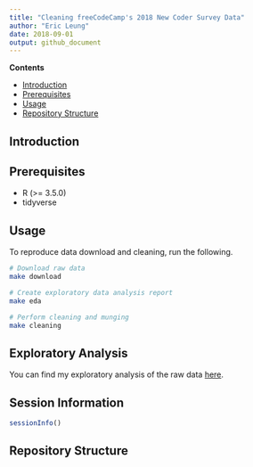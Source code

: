 ```yaml
---
title: "Cleaning freeCodeCamp's 2018 New Coder Survey Data"
author: "Eric Leung"
date: 2018-09-01
output: github_document
---
```


**Contents**

- [Introduction](#introduction)
- [Prerequisites](#prerequisites)
- [Usage](#usage)
- [Repository Structure](#repository-structure)

## Introduction

## Prerequisites

- R (>= 3.5.0)
- tidyverse

## Usage

To reproduce data download and cleaning, run the following.

```sh
# Download raw data
make download

# Create exploratory data analysis report
make eda

# Perform cleaning and munging
make cleaning
```

## Exploratory Analysis

You can find my exploratory analysis of the raw data [here][eda].

[eda]: https://erictleung.com/2018-new-coder-survey/explore-data.nb.html

## Session Information

```r
sessionInfo()
```

## Repository Structure
